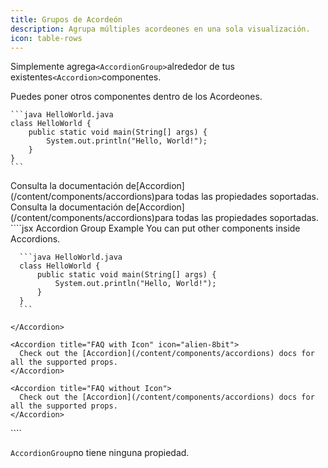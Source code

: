```yaml
---
title: Grupos de Acordeón
description: Agrupa múltiples acordeones en una sola visualización.
icon: table-rows
---
```


Simplemente agrega`<AccordionGroup>`alrededor de tus existentes`<Accordion>`componentes.

<AccordionGroup>
  <Accordion title="FAQ without Icon">
    Puedes poner otros componentes dentro de los Acordeones.

    ```java HelloWorld.java
    class HelloWorld {
        public static void main(String[] args) {
            System.out.println("Hello, World!");
        }
    }
    ```
  </Accordion>

  <Accordion title="FAQ with Icon" icon="alien-8bit">
    Consulta la documentación de[Accordion](/content/components/accordions)para todas las propiedades soportadas.
  </Accordion>

  <Accordion title="FAQ without Icon">
    Consulta la documentación de[Accordion](/content/components/accordions)para todas las propiedades soportadas.
  </Accordion>
</AccordionGroup>

<RequestExample>
  ````jsx Accordion Group Example
  <AccordionGroup>
    <Accordion title="FAQ without Icon">
      You can put other components inside Accordions.

      ```java HelloWorld.java
      class HelloWorld {
          public static void main(String[] args) {
              System.out.println("Hello, World!");
          }
      }
      ```

    </Accordion>

    <Accordion title="FAQ with Icon" icon="alien-8bit">
      Check out the [Accordion](/content/components/accordions) docs for all the supported props.
    </Accordion>

    <Accordion title="FAQ without Icon">
      Check out the [Accordion](/content/components/accordions) docs for all the supported props.
    </Accordion>
  </AccordionGroup>
  ````
</RequestExample>

`AccordionGroup`no tiene ninguna propiedad.
